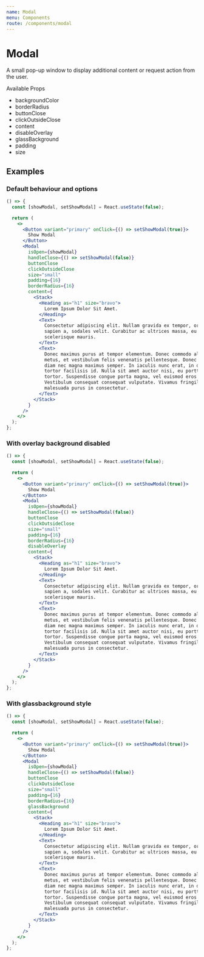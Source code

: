 ```yaml
---
name: Modal
menu: Components
route: /components/modal
---
```


# Modal

A small pop-up window to display additional content or request action from the
user.

Available Props

- backgroundColor
- borderRadius
- buttonClose
- clickOutsideClose
- content
- disableOverlay
- glassBackground
- padding
- size

## Examples

### Default behaviour and options

```jsx react-live
() => {
  const [showModal, setShowModal] = React.useState(false);

  return (
    <>
      <Button variant="primary" onClick={() => setShowModal(true)}>
        Show Modal
      </Button>
      <Modal
        isOpen={showModal}
        handleClose={() => setShowModal(false)}
        buttonClose
        clickOutsideClose
        size="small"
        padding={16}
        borderRadius={16}
        content={
          <Stack>
            <Heading as="h1" size="bravo">
              Lorem Ipsum Dolor Sit Amet.
            </Heading>
            <Text>
              Consectetur adipiscing elit. Nullam gravida ex tempor, ornare
              sapien a, sodales velit. Curabitur ac ultrices massa, eu
              scelerisque mauris.
            </Text>
            <Text>
              Donec maximus purus at tempor elementum. Donec commodo aliquam
              metus, et vestibulum felis venenatis pellentesque. Donec malesuada
              diam nec magna maximus semper. In iaculis nunc erat, in dignissim
              tortor facilisis id. Nulla sit amet auctor nisi, eu porttitor
              tortor. Suspendisse congue porta magna, vel euismod eros tempus a.
              Vestibulum consequat consequat vulputate. Vivamus fringilla
              malesuada purus in consectetur.
            </Text>
          </Stack>
        }
      />
    </>
  );
};
```

### With overlay background disabled

```jsx react-live
() => {
  const [showModal, setShowModal] = React.useState(false);

  return (
    <>
      <Button variant="primary" onClick={() => setShowModal(true)}>
        Show Modal
      </Button>
      <Modal
        isOpen={showModal}
        handleClose={() => setShowModal(false)}
        buttonClose
        clickOutsideClose
        size="small"
        padding={16}
        borderRadius={16}
        disableOverlay
        content={
          <Stack>
            <Heading as="h1" size="bravo">
              Lorem Ipsum Dolor Sit Amet.
            </Heading>
            <Text>
              Consectetur adipiscing elit. Nullam gravida ex tempor, ornare
              sapien a, sodales velit. Curabitur ac ultrices massa, eu
              scelerisque mauris.
            </Text>
            <Text>
              Donec maximus purus at tempor elementum. Donec commodo aliquam
              metus, et vestibulum felis venenatis pellentesque. Donec malesuada
              diam nec magna maximus semper. In iaculis nunc erat, in dignissim
              tortor facilisis id. Nulla sit amet auctor nisi, eu porttitor
              tortor. Suspendisse congue porta magna, vel euismod eros tempus a.
              Vestibulum consequat consequat vulputate. Vivamus fringilla
              malesuada purus in consectetur.
            </Text>
          </Stack>
        }
      />
    </>
  );
};
```

### With glassbackground style

```jsx react-live
() => {
  const [showModal, setShowModal] = React.useState(false);

  return (
    <>
      <Button variant="primary" onClick={() => setShowModal(true)}>
        Show Modal
      </Button>
      <Modal
        isOpen={showModal}
        handleClose={() => setShowModal(false)}
        buttonClose
        clickOutsideClose
        size="small"
        padding={16}
        borderRadius={16}
        glassBackground
        content={
          <Stack>
            <Heading as="h1" size="bravo">
              Lorem Ipsum Dolor Sit Amet.
            </Heading>
            <Text>
              Consectetur adipiscing elit. Nullam gravida ex tempor, ornare
              sapien a, sodales velit. Curabitur ac ultrices massa, eu
              scelerisque mauris.
            </Text>
            <Text>
              Donec maximus purus at tempor elementum. Donec commodo aliquam
              metus, et vestibulum felis venenatis pellentesque. Donec malesuada
              diam nec magna maximus semper. In iaculis nunc erat, in dignissim
              tortor facilisis id. Nulla sit amet auctor nisi, eu porttitor
              tortor. Suspendisse congue porta magna, vel euismod eros tempus a.
              Vestibulum consequat consequat vulputate. Vivamus fringilla
              malesuada purus in consectetur.
            </Text>
          </Stack>
        }
      />
    </>
  );
};
```
